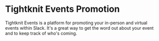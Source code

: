 
# Tightknit Events Promotion

Tightknit Events is a platform for promoting your in-person and virtual events within Slack.
It's a great way to get the word out about your event and to keep track of who's coming.

<Cards>
  <Card title="🚀 Getting Started" href="/events/get-started" />
  <Card title="📅 Creating an Event" href="/events/create-event" />
  <Card title="📝 Managing Your Event" href="/events/manage-events" />
</Cards>
